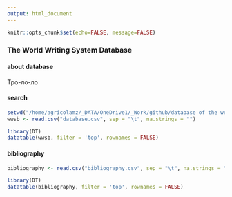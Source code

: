 ```yaml
---
output: html_document
---
```


```r
knitr::opts_chunk$set(echo=FALSE, message=FALSE)
```

###  The World Writing System Database {.tabset .tabset-fade .tabset-pills}

#### about database
Тро-ло-ло

#### search
```r
setwd("/home/agricolamz/_DATA/OneDrive1/_Work/github/database of the writing systems")
wwsb <- read.csv("database.csv", sep = "\t", na.strings = "")

library(DT)
datatable(wwsb, filter = 'top', rownames = FALSE)
```

#### bibliography
```r
bibliography <- read.csv("bibliography.csv", sep = "\t", na.strings = "")

library(DT)
datatable(bibliography, filter = 'top', rownames = FALSE)
```